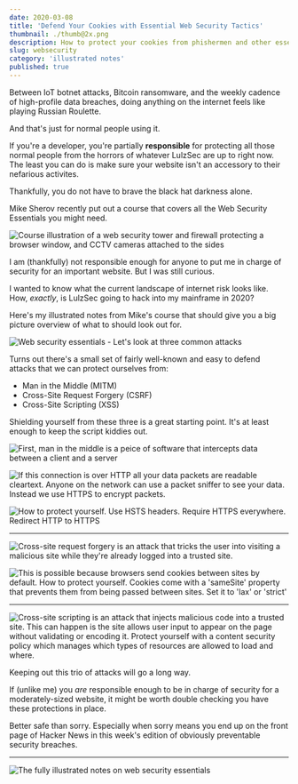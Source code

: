 ```yaml
---
date: 2020-03-08
title: 'Defend Your Cookies with Essential Web Security Tactics'
thumbnail: ./thumb@2x.png
description: How to protect your cookies from phishermen and other essential survival tips
slug: websecurity
category: 'illustrated notes'
published: true
---
```



<NotesContainer>

Between IoT botnet attacks, Bitcoin ransomware, and the weekly cadence of high-profile data breaches, doing anything on the internet feels like playing Russian Roulette.

And that's just for normal people using it.  

If you're a developer, you're partially **responsible** for protecting all those normal people from the horrors of whatever <Link to="https://en.wikipedia.org/wiki/LulzSec">LulzSec</Link> are up to right now.  
The least you can do is make sure your website isn't an accessory to their nefarious activites.

Thankfully, you do not have to brave the black hat darkness alone.

<p><Link to="https://twitter.com/mikesherov">Mike Sherov</Link> recently put out a course that covers all the <Link to="https://egghead.io/courses/web-security-essentials-mitm-csrf-and-xss?af=54fd64">Web Security Essentials</Link> you might need.</p>

<Link noToolTip to="https://egghead.io/courses/web-security-essentials-mitm-csrf-and-xss?af=54fd64">

<img style="max-width: 100%;" src="https://og-image-egghead-course.now.sh/web-security-essentials-mitm-csrf-and-xss" alt="Course illustration of a web security tower and firewall protecting a browser window, and CCTV cameras attached to the sides" />

</Link>

I am (thankfully) not responsible enough for anyone to put me in charge of security for an important website.  But I was still curious.  

I wanted to know what the current landscape of internet risk looks like. How, _exactly_, is LulzSec going to hack into my mainframe in 2020?

Here's my illustrated notes from Mike's course that should give you a big picture overview of what to should look out for.

![Web security essentials - Let's look at three common attacks](./web-security-1.png)

Turns out there's a small set of fairly well-known and easy to defend attacks that we can protect ourselves from:
* Man in the Middle (MITM)
* Cross-Site Request Forgery (CSRF)
* Cross-Site Scripting (XSS)

Shielding yourself from these three is a great starting point. It's at least enough to keep the <Link to="https://en.wikipedia.org/wiki/Script_kiddie">script kiddies</Link> out.


![First, man in the middle is a peice of software that intercepts data between a client and a server](./web-security-2.png)

![If this connection is over HTTP all your data packets are readable cleartext. Anyone on the network can use a packet sniffer to see your data. Instead we use HTTPS to encrypt packets. ](./web-security-6.png)

![How to protect yourself. Use HSTS headers. Require HTTPS everywhere. Redirect HTTP to HTTPS](./web-security-7.png)

---

![Cross-site request forgery is an attack that tricks the user into visiting a malicious site while they're already logged into a trusted site.](./web-security-3.png)

![This is possible because browsers send cookies between sites by default. How to protect yourself. Cookies come with a 'sameSite' property that prevents them from being passed between sites. Set it to 'lax' or 'strict'](./web-security-4.png)

---

![Cross-site scripting is an attack that injects malicious code into a trusted site. This can happen is the site allows user input to appear on the page without validating or encoding it. Protect yourself with a content security policy which manages which types of resources are allowed to load and where.](./web-security-5.png)

Keeping out this trio of attacks will go a long way.

If (unlike me) you _are_ responsible enough to be in charge of security for a moderately-sized website, it might be worth double checking you have these protections in place.  

Better safe than sorry. Especially when sorry means you end up on the front page of Hacker News in this week's edition of obviously preventable security breaches.


---

</NotesContainer>

<FullNote coursename="Web Security Essentials" courselink="https://egghead.io/courses/web-security-essentials?af=54fd64">

<img alt="The fully illustrated notes on web security essentials" src="./web-security-final--small.png" />

</FullNote>